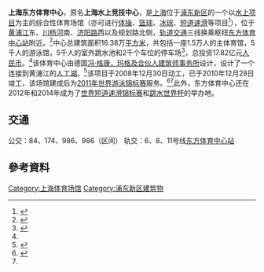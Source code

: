 {{coord|31|9|34.44|N|121|28|22.33|E|display=title}}
{{Infobox swimming venue
|name         = 上海东方体育中心
|logo         =
|logosize     =
|logocaption  =
|image        = 东方体育中心·上海·全景.jpg
|imagesize    =
|caption      =
|fullname     =
|nicknames    =
|city         = [[中国|中国]][[上海|上海]]
|capacity     = 18,000 <small>主体育馆</small> <br> 5,000 <small>游泳馆</small>  <br> 5,000 <small>室外跳水池</small>   
|built        = 2008年–2011年
|opened       = 
|construction cost= 20亿元[[人民币|人民币]]
|architects   = [[冯·格康，玛格及合伙人建筑师事务所|冯·格康，玛格及合伙人建筑师事务所]]
|home clubs   =
|poolnames    =
|length       = 
|width        =
|lanes        = 
|}}

'''上海东方体育中心'''，原名'''上海水上竞技中心'''，是[[上海|上海]]位于[[浦东新区|浦东新区]]的一个以[[水上项目|水上项目]]为主的综合性体育场馆（亦可进行[[体操|体操]]、[[篮球|篮球]]、[[冰球|冰球]]、[[短道速滑|短道速滑]]等项目<ref name="落成">{{Cite web |url=http://sports.eastday.com/s/20101228/u1a5636809.html |title=东方网：上海东方体育中心落成 |access-date=2011-01-27 |archive-date=2011-01-04 |archive-url=https://web.archive.org/web/20110104084751/http://sports.eastday.com/s/20101228/u1a5636809.html }}</ref>），位于[[黄浦江|黄浦江]]东、[[川杨河|川杨河]]南、[[济阳路|济阳路]]西以及规划路北侧，[[上海轨道交通|轨道交通]]三线换乘枢纽[[东方体育中心站|东方体育中心站]]附近。<ref name="环评公示">{{Cite web |url=http://www.envir.gov.cn/info/2008/20081028975.htm |title=上海水上竞技中心环评公示 |accessdate=2021-02-11 |archive-date=2014-07-25 |archive-url=https://web.archive.org/web/20140725191306/http://www.envir.gov.cn/info/2008/20081028975.htm |dead-url=no }}</ref>中心总建筑面积16.38万[[平方米|平方米]]，共包括一座1.5万人的主体育馆，5千人的游泳馆，5千人的室外跳水池和2千个车位的停车场<ref>{{Cite web |url=http://www.sh.xinhuanet.com/2010-12/29/content_21741226.htm |title=新华网：上海东方体育中心正式落成 |accessdate=2021-02-11 |archive-date=2014-07-25 |archive-url=https://web.archive.org/web/20140725220553/http://www.sh.xinhuanet.com/2010-12/29/content_21741226.htm |dead-url=no }}</ref>，总投资17.82亿元[[人民币|人民币]]。<ref name="环评公示" />该体育中心由德国[[冯·格康，玛格及合伙人建筑师事务所|冯·格康，玛格及合伙人建筑师事务所]]设计，设计了一个连接到黄浦江的[[人工湖|人工湖]]。<ref>{{Cite web |url=http://gmp-architekten.de/index.php?id=6&L=2&tx_macinaeasynews_pi1%5BshowUid%5D=222 |title=GMP公司的介绍 |accessdate=2021-02-11 |archive-date=2007-09-17 |archive-url=https://web.archive.org/web/20070917065729/http://www.gmp-architekten.de/index.php?id=6 |dead-url=no }}</ref>该项目于2008年12月30日动工，已于2010年12月28日竣工，该场馆建成后为[[2011年世界游泳锦标赛|2011年世界游泳锦标赛]]服务。<ref>{{Cite web |url=http://sports.eastday.com/eastday/sports1/s/20081230/u1a4079389.html |title=上海东方体育中心动工 |accessdate=2021-02-11 |archive-date=2012-07-14 |archive-url=https://archive.is/20120714112201/http://sports.eastday.com/eastday/sports1/s/20081230/u1a4079389.html |dead-url=no }}</ref><ref name="落成" />此外，东方体育中心还在2012年和2014年成为了[[2012年世界短道速滑锦标赛|世界短道速滑锦标赛]]和[[2014年跳水世界盃|跳水世界杯]]的举办地。

== 交通 ==
公交：84、174、986、986（区间）
轨交：6、8、11号线[[东方体育中心站|东方体育中心站]]

== 參考資料 ==
<div class="references-small">
<references />
</div>

{{上海市体育场馆}}

[[Category:上海体育场馆|Category:上海体育场馆]]
[[Category:浦东新区建筑物|Category:浦东新区建筑物]]